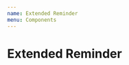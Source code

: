 ```yaml
---
name: Extended Reminder
menu: Components
---
```



# Extended Reminder

<Playground>
  <ExtendedReminder
    variant="warning"
    icon="alert"
    badgeText="10 days remaining"
    to="/"
    mb={4}
    title="Verify your credit card"
    text="Enter the code we send to your bank account to validate your payment method."
    linkText="Verify my credit card"
  />
  <ExtendedReminder
    variant="error"
    icon="lock"
    badgeText="10 days remaining"
    to="/"
    mb={4}
    title="Verify your credit card"
    text="Enter the code we send to your bank account to validate your payment method."
    linkText="Verify my credit card"
  />
  <ExtendedReminder
    variant="info"
    icon="check"
    badgeText="10 days remaining"
    to="/"
    title="Verify your credit card"
    text="Enter the code we send to your bank account to validate your payment method."
    linkText="Verify my credit card"
  />
</Playground>
